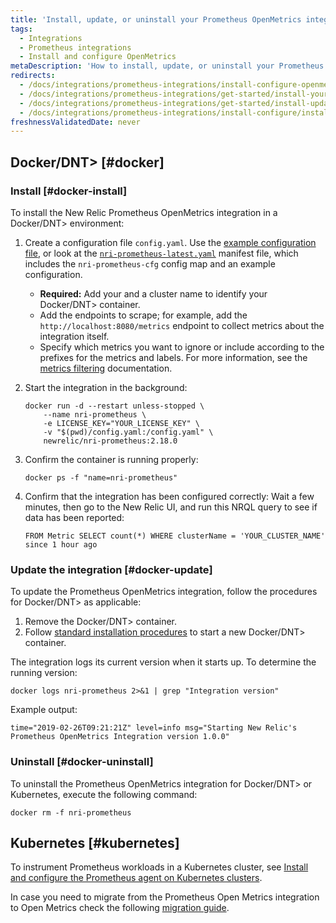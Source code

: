 ```yaml
---
title: 'Install, update, or uninstall your Prometheus OpenMetrics integration'
tags:
  - Integrations
  - Prometheus integrations
  - Install and configure OpenMetrics
metaDescription: 'How to install, update, or uninstall your Prometheus OpenMetrics integration with New Relic for your <DNT>Docker/DNT> or Kubernetes environment.'
redirects:
  - /docs/integrations/prometheus-integrations/install-configure-openmetrics/install-update-or-uninstall-your-prometheus-openmetrics-integration
  - /docs/integrations/prometheus-integrations/get-started/install-your-prometheus-openmetrics-integration
  - /docs/integrations/prometheus-integrations/get-started/install-update-or-uninstall-your-prometheus-openmetrics-integration
  - /docs/integrations/prometheus-integrations/install-configure/install-update-or-uninstall-your-prometheus-openmetrics-integration
freshnessValidatedDate: never
---
```



## <DNT>Docker/DNT> [#docker]

### Install [#docker-install]

To install the New Relic Prometheus OpenMetrics integration in a <DNT>Docker/DNT> environment:

1. Create a configuration file `config.yaml`. Use the [example configuration file](/docs/integrations/prometheus-integrations/install-configure/configure-prometheus-openmetrics-integration#example-configuration-file), or look at the [`nri-prometheus-latest.yaml`](https://download.newrelic.com/infrastructure_agent/integrations/kubernetes/nri-prometheus-latest.yaml) manifest file, which includes the `nri-prometheus-cfg` config map and an example configuration.

      * <DNT>**Required:**</DNT> Add your <InlinePopover type="licenseKey" /> and a cluster name to identify your <DNT>Docker/DNT> container.
      * Add the endpoints to scrape; for example, add the `http://localhost:8080/metrics` endpoint to collect metrics about the integration itself.
      * Specify which metrics you want to ignore or include according to the prefixes for the metrics and labels. For more information, see the [metrics filtering](/docs/infrastructure/prometheus-integrations/install-configure-prometheus-agent/setup-prometheus-agent/#drop-keep-metrics) documentation.

2. Start the integration in the background:

    ```
    docker run -d --restart unless-stopped \
        --name nri-prometheus \
        -e LICENSE_KEY="YOUR_LICENSE_KEY" \
        -v "$(pwd)/config.yaml:/config.yaml" \
        newrelic/nri-prometheus:2.18.0
    ```

3. Confirm the container is running properly:

    ```
    docker ps -f "name=nri-prometheus"
    ```

4. Confirm that the integration has been configured correctly: Wait a few minutes, then go to the New Relic UI, and run this NRQL query to see if data has been reported:

    ```
   FROM Metric SELECT count(*) WHERE clusterName = 'YOUR_CLUSTER_NAME'  since 1 hour ago
    ```

<InstallFeedback />

### Update the integration [#docker-update]

To update the Prometheus OpenMetrics integration, follow the procedures for <DNT>Docker/DNT> as applicable:

1. Remove the <DNT>Docker/DNT> container.
2. Follow [standard installation procedures](#docker-install) to start a new <DNT>Docker/DNT> container.

The integration logs its current version when it starts up. To determine the running version:

```
docker logs nri-prometheus 2>&1 | grep "Integration version"
```

Example output:

```
time="2019-02-26T09:21:21Z" level=info msg="Starting New Relic's Prometheus OpenMetrics Integration version 1.0.0"
```

### Uninstall [#docker-uninstall]

To uninstall the Prometheus OpenMetrics integration for <DNT>Docker/DNT> or Kubernetes, execute the following command:

```
docker rm -f nri-prometheus
```

## Kubernetes [#kubernetes]

To instrument Prometheus workloads in a Kubernetes cluster, see [Install and configure the Prometheus agent on Kubernetes clusters](/docs/infrastructure/prometheus-integrations/install-configure-prometheus-agent/install-prometheus-agent).

In case you need to migrate from the Prometheus Open Metrics integration to Open Metrics check the following [migration guide](/docs/infrastructure/prometheus-integrations/install-configure-prometheus-agent/migration-guide).
